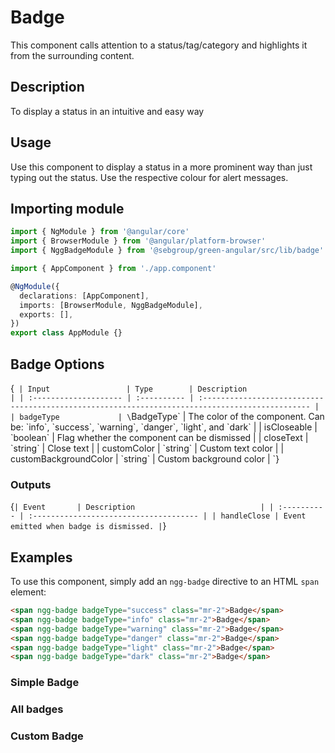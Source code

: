 
<Meta of={Stories} />

# Badge

This component calls attention to a status/tag/category and highlights it from the surrounding content.

## Description

To display a status in an intuitive and easy way

## Usage

Use this component to display a status in a more prominent way than just typing out the status. Use the respective colour for alert messages.

## Importing module

```typescript
import { NgModule } from '@angular/core'
import { BrowserModule } from '@angular/platform-browser'
import { NggBadgeModule } from '@sebgroup/green-angular/src/lib/badge'

import { AppComponent } from './app.component'

@NgModule({
  declarations: [AppComponent],
  imports: [BrowserModule, NggBadgeModule],
  exports: [],
})
export class AppModule {}
```

## Badge Options

<Markdown>{`
| Input                 | Type        | Description                                                                                     |
| :-------------------- | :---------- | :---------------------------------------------------------------------------------------------- |
| badgeType             | \`BadgeType\` | The color of the component. Can be: \`info\`, \`success\`, \`warning\`, \`danger\`, \`light\`, and \`dark\` |
| isCloseable           | \`boolean\`   | Flag whether the component can be dismissed                                                     |
| closeText             | \`string\`    | Close text                                                                                      |
| customColor           | \`string\`    | Custom text color                                                                               |
| customBackgroundColor | \`string\`    | Custom background color                                                                         |
`}</Markdown>

### Outputs

<Markdown>{`
| Event       | Description                            |
| :---------- | :------------------------------------- |
| handleClose | Event emitted when badge is dismissed. |
`}</Markdown>

## Examples

To use this component, simply add an `ngg-badge` directive to an HTML `span` element:

```html
<span ngg-badge badgeType="success" class="mr-2">Badge</span>
<span ngg-badge badgeType="info" class="mr-2">Badge</span>
<span ngg-badge badgeType="warning" class="mr-2">Badge</span>
<span ngg-badge badgeType="danger" class="mr-2">Badge</span>
<span ngg-badge badgeType="light" class="mr-2">Badge</span>
<span ngg-badge badgeType="dark" class="mr-2">Badge</span>
```

### Simple Badge

<Canvas>
  <Story id="components-badge--default" />
</Canvas>

### All badges

<Canvas>
  <Story id="components-badge--multiple" />
</Canvas>

### Custom Badge

<Canvas>
  <Story id="components-badge--custom" />
</Canvas>
